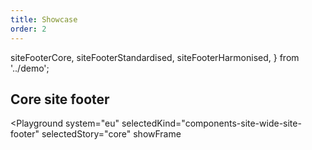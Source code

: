 ```yaml
---
title: Showcase
order: 2
---
```



  siteFooterCore,
  siteFooterStandardised,
  siteFooterHarmonised,
} from '../demo';

## Core site footer

<Playground
  system="eu"
  selectedKind="components-site-wide-site-footer"
  selectedStory="core"
  showFrame
>
  <Html markup={siteFooterCore} />
</Playground>
